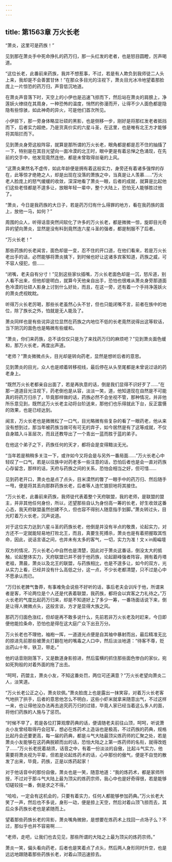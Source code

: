 ```yaml
---
---
---
```

title: 第1563章 万火长老
---



“萧炎，这里可是药族！”

见到那在萧炎手中死命挣扎的药万归，那一头红发的老者，也是怒目圆瞪，厉声喝道。

“这位长老，此番前来药族，我并不想惹事，不过，若是有人欺负到我师徒二人头上来，我却是不会善罢甘休！”在那众多目光的注视下，萧炎目光冰冷地望着那脸庞上一片惊恐的药万归，声音低沉地道。

在萧炎声音落下时，天空上的小伊也是迅速飞掠而下，然后站在萧炎的肩膀上，净莲妖火缭绕在其周身，一种恐怖的温度，悄然的弥漫而开，让得不少人面色都是隐隐有些惊骇，如此神奇的异火，可是他们首次所见。

小伊掠下，那一旁身体略显壮硕的黑影，也是侧移一步，刚好是将那红发老者抵挡而下，后者实力超绝，乃是货真价实的六星斗圣，在这里，也是唯有北王方才能够将其阻拦而下。

见到萧炎身旁这般阵容，就算是那所谓的万火长老，眼角都是都是忍不住的抽搐了一下，特别是在其目光望向一面冷漠的北王时，眼中更是有着忌惮之色涌现，在先前的交手中，他发现竟然连他，都是未曾取得丝毫的上风。

“这萧炎果然名不虚传，如此年龄便是拥有着这般实力，身旁还有着诸多强悍的存在，此等惊才绝艳之人，却是出现在没落的萧族之中，当真是让人羡慕……”万火老人脸庞上的怒气缓缓的收敛，深深地看了萧炎一眼，后者的成就，就算是比起他们这些老怪都是不遑多让，放眼年轻一辈中，整个大陆上，恐怕无人能够胜过他了。

“萧炎，今日是我药族的大日子，若是药万归有什么得罪的地方，看在我药族的面上，放他一马，如何？”

周围的众人，听得话音突然间软化了许多的万火长老，都是微微一惊，旋即目光奇异的望向萧炎，显然是没有料到竟然连六星斗圣的强者，都是制服不了后者。

“万火长老！”

那些药族的长老闻言，面色却是一变，忍不住的开口道，在他们看来，若是万火长老出手的话，必然能够将萧炎擒下，到时候也好让这诸多宾客知道，药族之威，可不容人侵犯，但……

“闭嘴，老夫自有分寸！”见到这些家伙插嘴，万火长老面色却是一沉，怒斥道，别人看不出来，但他却是明白，就算今天他亲自出手，恐怕也很难从萧炎身旁那道面色冷漠的壮硕人影身上讨到什么好处，而且，在这一旁，还有着一个手持净莲妖火的萧炎虎视眈眈。

听得万火长老厉喝，那些长老虽然心头不甘，但也只能闭嘴不言，前者在族中的地位，除了族长之外，怕就是无人能及了。

萧炎同样也是有些诧异这位显然在药族之内地位不低的长老竟然说得出这等软话，当下阴沉的面色也是略微有些缓和。

“萧炎，你们来药族，总不该仅仅只是为了来找药万归的麻烦吧？”见到萧炎面色缓和，那万火长老，再度出声道。

“老师？”萧炎微微点头，目光却是转向药老，显然是想听后者的意思。

见到萧炎的目光，众人也是顺着转移视线，最后停在从头至尾都是未曾说过话的药老身上。

“既然万火长老都亲自出面了，若是再执意的话，倒是我们显得不识好歹了……”在那一道道目光注视下，药老倒也是从容，淡淡一笑，道，他知道现在自然是不可能真的将药万归杀了，毕竟那样做的话，药族必然不会坐视不管，那种情况，并非他所乐意见到，既然这万火长老主动将台阶送来，那他们也乐得就此下台，反正震慑的效果，也是已经达到。

闻言，万火长老也是微微松了一口气，目光略微有些复杂的看了一眼药老，他从来没有想到过，那当年被药族当做可有可无的弃子，如今居然是有了这等成就，不仅自身踏入斗圣层次，而且还教导出了一个青出一蓝而胜于蓝的弟子。

在他这个弟子之下，药族任何的天才，都将会是变得黯淡无光。

“当年若是稍稍多关注一下，或许如今又将会是与另外一番局面……”万火长老心中轻叹了一口气，若是以往族中对药老多一些注意的话，恐怕后者也是会一直对药族心存留念，那样的话，天府与药族之间的关系，恐怕会相当之好，但可惜……

见到药老开口，萧炎也是点了点头，目米漠然的瞥了一眼手中的药万归、然后随手一甩，便是将其丢向那群药族长老，后者等人连忙狼狈地将其接住。

“万火长老，此番前来药族，我师徒代表着整个天府联盟，我的老师，是联盟的盟主，并非其他任何身份，所以，还望那些自认为身份高一筹的长老，好生收敛这番心态，我天府联盟虽然创建不久，但也容不得别人随意指手划脚。”萧炎转过头，目光盯着万火长老，沉声说道。

对于这位实力达到六星斗圣的药族长老，他倒是并没有半点的敬畏，论起实力，对方还不一定就能轻易地打败北王，而且，真要生死搏杀，萧炎也是有着把握取其性命，因此，说话言语之间，也并未有太多的客气，一切，实力为准！文ｘin阁崘壇

双方的情况，万火长老心中自然也是清楚，因此对于萧炎这番话，倒没太大的抵触，论起整体实力，天府联盟已并不弱于他药族，论起巅峰强者阵容，拥有着丹塔老祖，萧晨，萧炎以及北王的联盟，与药族相比，也是不遑多让，如今的双方，光从实力上看，已经并没有什么高低之分，这一点，不少长老都清楚，只不过是心中不愿承认而已。

“万归长老脾气鲁莽，有事难免会说些不好听的话，事后老夫会训斥于他，所谓来者是客，不论两位是个人还是代表着联盟，我药族，都将会以宾客之力礼待之。”万火长老的气度比起药万归来，却是不知道好上了多少一筹，一番场面话说下来，倒是让得人微微点头，这般言谈，方才是显得大族之风。

那药万归面色涨红，但却是再不敢多说什么，先前若非万火长老及时赶来，今日即便他能捡条命，恐怕也是得在这大庭广众下出丑万分。

万火长老也不理他，袖袍一挥，一道道光点便是自其袖中暴射而出，最后精准无比的掠进先前那些被萧炎打翻在地的嘴毒之人口中，然后淡淡地道：“待客不尊，贬出药山十年，铁卫，带走。”

他的话音刚刚落下，又是数道身影掠进，然后蛮横的抓住那些面色惨白的家伙，宛如死狗般的对着外面的拖了出去。

“呵呵，药盟主，萧炎小友，不知这番处罚，两位可还满意？”万火长老望向萧炎二人，淡笑道。

“万火长老公正之心，萧炎钦佩。”萧炎脸庞上也是露出一抹笑容，对着万火长老客气地拱了拱手，后者的意思他怎么不明白，这些小虾米就拿来随意出气，不过这样一来，也让得他没办法再去追究药万归的过错，毕竟人家已经当着这么多人的面，将他们药族的人施与了惩罚。

“时候不早了，若是各位打算观摩药典的话，便请随老夫前往山顶，呵呵，听说萧炎小友曾经取得丹会冠军，想必在炼药术上造诣也是极高，不过药族的药典，规格比起丹会还要更高，每一届的药典，都是斗气大陆最顶尖炼药师的汇聚之处，若是萧炎小友能够在这药典脱颖而出的话，恐怕大陆之上第一炼药师的名衔，就得改姓了……”万火长老抚着胡须，话音之中，有着一份淡淡的自傲，比起斗气实力，他需要将萧炎视为平辈，但若是论起炼药术的话，心中那份的傲气，便是不自觉的散发了出来，毕竟，药族，正是以炼药起家！

对于他话音中的那份自傲，萧炎也是一笑，随意地道：“我的炼药术，都是家师所授，不过对于那斗气大陆上最为顶尖的炼药宗师，我心中也是好奇得很，若是能够切磋较技一番，倒是求之不得。”

“哈哈，一定会有这机会的，只要有着实力，任何人都能够参加药典。”万火长老大笑了一声，然后也不多说，身形一动，便是掠上天空，然后对着山顶飞掠而去，其后众多药族长老也是紧随而上。

望着那些药族长老的背影，萧炎嘴角微掀，是想要在炼药术上找回一点场子么？不过，那似乎也并不容易啊……

“老师，走吧，让我们也去见见，那些所谓的大陆之上最为顶尖的炼药宗师。”

萧炎一笑，偏头看向药老，后者也是笑着点了点头，然后两人身形同时升空，也是远远地跟随着那些药族长老，对着山顶迅速掠去。